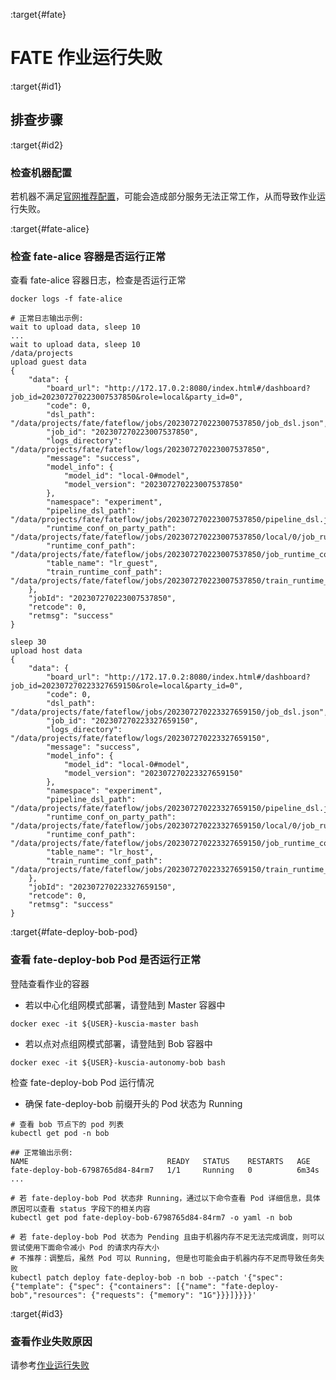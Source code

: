:target{#fate}

# FATE 作业运行失败

:target{#id1}

## 排查步骤

:target{#id2}

### 检查机器配置

若机器不满足[官网推荐配置](https://www.secretflow.org.cn/docs/kuscia/latest/zh-Hans/getting_started/quickstart_cn#id2)，可能会造成部分服务无法正常工作，从而导致作业运行失败。

:target{#fate-alice}

### 检查 fate-alice 容器是否运行正常

查看 fate-alice 容器日志，检查是否运行正常

```shell
docker logs -f fate-alice

# 正常日志输出示例:
wait to upload data, sleep 10
...
wait to upload data, sleep 10
/data/projects
upload guest data
{
    "data": {
        "board_url": "http://172.17.0.2:8080/index.html#/dashboard?job_id=202307270223007537850&role=local&party_id=0",
        "code": 0,
        "dsl_path": "/data/projects/fate/fateflow/jobs/202307270223007537850/job_dsl.json",
        "job_id": "202307270223007537850",
        "logs_directory": "/data/projects/fate/fateflow/logs/202307270223007537850",
        "message": "success",
        "model_info": {
            "model_id": "local-0#model",
            "model_version": "202307270223007537850"
        },
        "namespace": "experiment",
        "pipeline_dsl_path": "/data/projects/fate/fateflow/jobs/202307270223007537850/pipeline_dsl.json",
        "runtime_conf_on_party_path": "/data/projects/fate/fateflow/jobs/202307270223007537850/local/0/job_runtime_on_party_conf.json",
        "runtime_conf_path": "/data/projects/fate/fateflow/jobs/202307270223007537850/job_runtime_conf.json",
        "table_name": "lr_guest",
        "train_runtime_conf_path": "/data/projects/fate/fateflow/jobs/202307270223007537850/train_runtime_conf.json"
    },
    "jobId": "202307270223007537850",
    "retcode": 0,
    "retmsg": "success"
}

sleep 30
upload host data
{
    "data": {
        "board_url": "http://172.17.0.2:8080/index.html#/dashboard?job_id=202307270223327659150&role=local&party_id=0",
        "code": 0,
        "dsl_path": "/data/projects/fate/fateflow/jobs/202307270223327659150/job_dsl.json",
        "job_id": "202307270223327659150",
        "logs_directory": "/data/projects/fate/fateflow/logs/202307270223327659150",
        "message": "success",
        "model_info": {
            "model_id": "local-0#model",
            "model_version": "202307270223327659150"
        },
        "namespace": "experiment",
        "pipeline_dsl_path": "/data/projects/fate/fateflow/jobs/202307270223327659150/pipeline_dsl.json",
        "runtime_conf_on_party_path": "/data/projects/fate/fateflow/jobs/202307270223327659150/local/0/job_runtime_on_party_conf.json",
        "runtime_conf_path": "/data/projects/fate/fateflow/jobs/202307270223327659150/job_runtime_conf.json",
        "table_name": "lr_host",
        "train_runtime_conf_path": "/data/projects/fate/fateflow/jobs/202307270223327659150/train_runtime_conf.json"
    },
    "jobId": "202307270223327659150",
    "retcode": 0,
    "retmsg": "success"
}
```

:target{#fate-deploy-bob-pod}

### 查看 fate-deploy-bob Pod 是否运行正常

登陆查看作业的容器

- 若以中心化组网模式部署，请登陆到 Master 容器中

```shell
docker exec -it ${USER}-kuscia-master bash
```

- 若以点对点组网模式部署，请登陆到 Bob 容器中

```shell
docker exec -it ${USER}-kuscia-autonomy-bob bash
```

检查 fate-deploy-bob Pod 运行情况

- 确保 fate-deploy-bob 前缀开头的 Pod 状态为 Running

```shell
# 查看 bob 节点下的 pod 列表
kubectl get pod -n bob

## 正常输出示例:
NAME                               READY   STATUS    RESTARTS   AGE
fate-deploy-bob-6798765d84-84rm7   1/1     Running   0          6m34s
...

# 若 fate-deploy-bob Pod 状态非 Running，通过以下命令查看 Pod 详细信息，具体原因可以查看 status 字段下的相关内容
kubectl get pod fate-deploy-bob-6798765d84-84rm7 -o yaml -n bob

# 若 fate-deploy-bob Pod 状态为 Pending 且由于机器内存不足无法完成调度，则可以尝试使用下面命令减小 Pod 的请求内存大小
# 不推荐：调整后，虽然 Pod 可以 Running, 但是也可能会由于机器内存不足而导致任务失败
kubectl patch deploy fate-deploy-bob -n bob --patch '{"spec": {"template": {"spec": {"containers": [{"name": "fate-deploy-bob","resources": {"requests": {"memory": "1G"}}}]}}}}'
```

:target{#id3}

### 查看作业失败原因

请参考[作业运行失败](runjobfailed.mdx)
